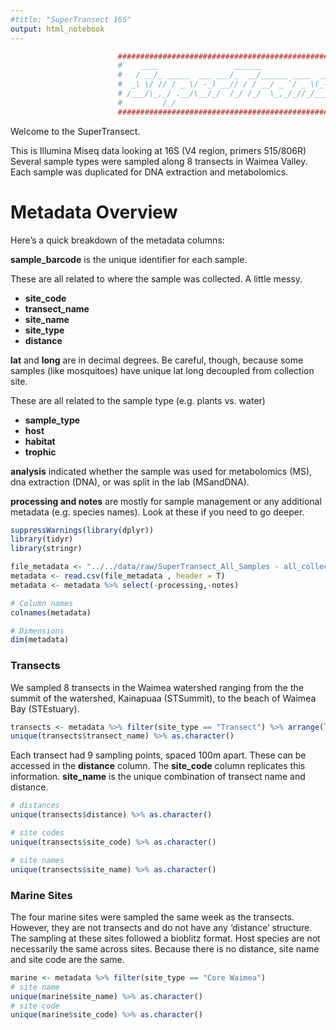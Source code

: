 ```yaml
---
#title: "SuperTransect 16S"
output: html_notebook
---
```


```r
                        ###############################################################
                        #    ____                 ______                          __  #
                        #   / __/_ _____  ___ ___/_  __/______ ____  ___ ___ ____/ /_ #
                        #  _\ \/ // / _ \/ -_) __// / / __/ _ `/ _ \(_-</ -_) __/ __/ #
                        # /___/\_,_/ .__/\__/_/  /_/ /_/  \_,_/_//_/___/\__/\__/\__/  #
                        #         /_/                                                 #
                        ###############################################################
```

Welcome to the SuperTransect. 

This is Illumina Miseq data looking at 16S (V4 region, primers 515/806R)
Several sample types were sampled along 8 transects in Waimea Valley. 
Each sample was duplicated for DNA extraction and metabolomics. 

# Metadata Overview
Here's a quick breakdown of the metadata columns:

**sample_barcode** is the unique identifier for each sample.

These are all related to where the sample was collected. A little messy.

* **site_code**
* **transect_name**
* **site_name**
* **site_type**
* **distance** 

**lat** and **long** are in decimal degrees. Be careful, though, because some samples (like mosquitoes) have unique lat long decoupled from collection site.

These are all related to the sample type (e.g. plants vs. water)

* **sample_type**
* **host** 
* **habitat**
* **trophic** 

**analysis** indicated whether the sample was used for metabolomics (MS), dna extraction (DNA), or was split in the lab (MSandDNA).

**processing and notes** are mostly for sample management or any additional metadata (e.g. species names). Look at these if you need to go deeper.


```r
suppressWarnings(library(dplyr))
library(tidyr)
library(stringr)

file_metadata <- "../../data/raw/SuperTransect_All_Samples - all_collected_samples.csv"
metadata <- read.csv(file_metadata , header = T)
metadata <- metadata %>% select(-processing,-notes)

# Column names
colnames(metadata)

# Dimensions
dim(metadata)
```
### Transects

We sampled 8 transects in the Waimea watershed ranging from the the summit of the watershed, Kainapuaa (STSummit), to the beach of Waimea Bay (STEstuary).
```r
transects <- metadata %>% filter(site_type == "Transect") %>% arrange(lat)
unique(transects$transect_name) %>% as.character()

```

Each transect had 9 sampling points, spaced 100m apart. These can be accessed in the **distance** column.
The **site_code** column replicates this information. **site_name** is the unique combination of transect name and distance.

```r
# distances
unique(transects$distance) %>% as.character()

# site codes
unique(transects$site_code) %>% as.character()

# site names
unique(transects$site_name) %>% as.character()
```

### Marine Sites

The four marine sites were sampled the same week as the transects. However, they are not transects and do not have any 'distance' structure.
The sampling at these sites followed a bioblitz format. Host species are not necessarily the same across sites.
Because there is no distance, site name and site code are the same.


```r
marine <- metadata %>% filter(site_type == "Core Waimea")
# site name
unique(marine$site_name) %>% as.character()
# site code
unique(marine$site_code) %>% as.character()

```

